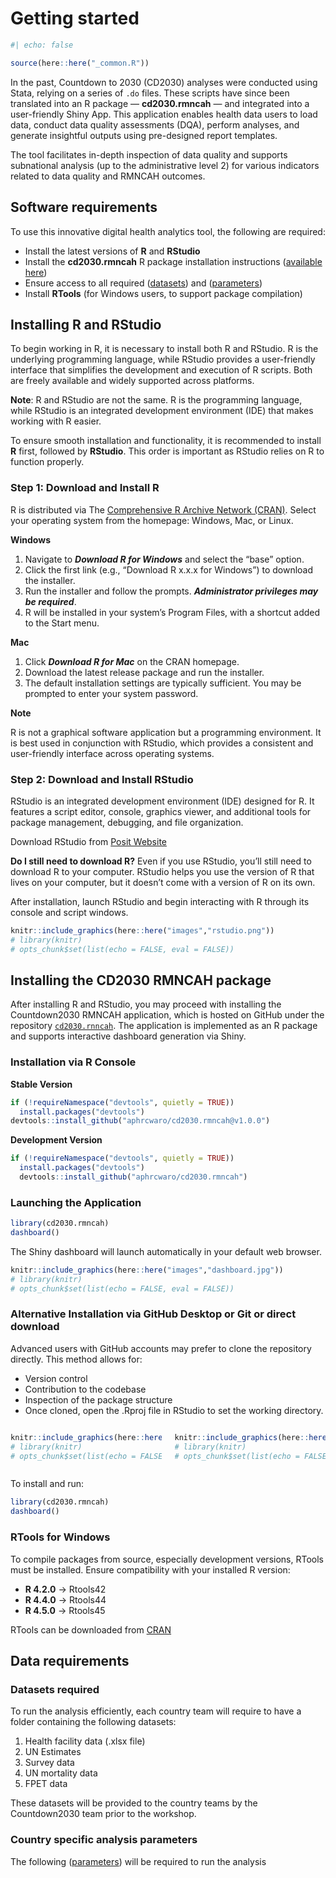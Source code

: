 # Getting started

```r
#| echo: false

source(here::here("_common.R"))
```

In the past, Countdown to 2030 (CD2030) analyses were conducted using Stata, relying on a series of `.do` files. These scripts have since been translated into an R package — **cd2030.rmncah** — and integrated into a user-friendly Shiny App. This application enables health data users to load data, conduct data quality assessments (DQA), perform analyses, and generate insightful outputs using pre-designed report templates.

The tool facilitates in-depth inspection of data quality and supports subnational analysis (up to the administrative level 2) for various indicators related to data quality and RMNCAH outcomes.

## Software requirements {#sec-software-requirements}

To use this innovative digital health analytics tool, the following are required:

-   Install the latest versions of **R** and **RStudio**
-   Install the **cd2030.rmncah** R package installation instructions ([available here](denominator-assessment.qmd#sec-instal-cd2030-rmncah))
-   Ensure access to all required ([datasets](#sec-data-requirements)) and ([parameters](denominator-assessment.qmd#sec-denom-analysis-setup))
-   Install **RTools** (for Windows users, to support package compilation)

## Installing R and RStudio {#sec-instal-r}

To begin working in R, it is necessary to install both R and RStudio. R is the underlying programming language, while RStudio provides a user-friendly interface that simplifies the development and execution of R scripts. Both are freely available and widely supported across platforms.

**Note**: R and RStudio are not the same. R is the programming language, while RStudio is an integrated development environment (IDE) that makes working with R easier.

To ensure smooth installation and functionality, it is recommended to install **R** first, followed by **RStudio**. This order is important as RStudio relies on R to function properly.

### Step 1: Download and Install R

R is distributed via The [Comprehensive R Archive Network (CRAN)](https://cran.r-project.org/). Select your operating system from the homepage: Windows, Mac, or Linux.

**Windows**

1.  Navigate to ***Download R for Windows*** and select the “base” option.
2.  Click the first link (e.g., “Download R x.x.x for Windows”) to download the installer.
3.  Run the installer and follow the prompts. ***Administrator privileges may be required***.
4.  R will be installed in your system's Program Files, with a shortcut added to the Start menu.

**Mac**

1.  Click ***Download R for Mac*** on the CRAN homepage.
2.  Download the latest release package and run the installer.
3.  The default installation settings are typically sufficient. You may be prompted to enter your system password.

**Note**

R is not a graphical software application but a programming environment. It is best used in conjunction with RStudio, which provides a consistent and user-friendly interface across operating systems.

### Step 2: Download and Install RStudio

RStudio is an integrated development environment (IDE) designed for R. It features a script editor, console, graphics viewer, and additional tools for package management, debugging, and file organization.

Download RStudio from [Posit Website](https://posit.co/downloads/)

**Do I still need to download R?** Even if you use RStudio, you’ll still need to download R to your computer. RStudio helps you use the version of R that lives on your computer, but it doesn’t come with a version of R on its own.

After installation, launch RStudio and begin interacting with R through its console and script windows.

```r
knitr::include_graphics(here::here("images","rstudio.png"))
# library(knitr)
# opts_chunk$set(list(echo = FALSE, eval = FALSE))
```

## Installing the CD2030 RMNCAH package {#sec-instal-cd2030-rmncah}

After installing R and RStudio, you may proceed with installing the Countdown2030 RMNCAH application, which is hosted on GitHub under the repository [`cd2030.rnncah`](https://github.com/aphrcwaro/cd2030.rmncah). The application is implemented as an R package and supports interactive dashboard generation via Shiny.

### Installation via R Console

**Stable Version**

```r
if (!requireNamespace("devtools", quietly = TRUE)) 
  install.packages("devtools")
devtools::install_github("aphrcwaro/cd2030.rmncah@v1.0.0")
```

**Development Version**

```r

if (!requireNamespace("devtools", quietly = TRUE)) 
  install.packages("devtools")
  devtools::install_github("aphrcwaro/cd2030.rmncah")

```

### Launching the Application

```r

library(cd2030.rmncah)
dashboard()
```

The Shiny dashboard will launch automatically in your default web browser.

```r
knitr::include_graphics(here::here("images","dashboard.jpg"))
# library(knitr)
# opts_chunk$set(list(echo = FALSE, eval = FALSE))
```

### Alternative Installation via GitHub Desktop or Git or direct download

Advanced users with GitHub accounts may prefer to clone the repository directly. This method allows for:

-   Version control
-   Contribution to the codebase
-   Inspection of the package structure
-   Once cloned, open the .Rproj file in RStudio to set the working directory.

::::: columns
::: {.column width="50%"}
```r
knitr::include_graphics(here::here("images","github-repo.png"))
# library(knitr)
# opts_chunk$set(list(echo = FALSE, eval = FALSE))
```
:::

::: {.column width="50%"}
```r
knitr::include_graphics(here::here("images","project-file.png"))
# library(knitr)
# opts_chunk$set(list(echo = FALSE, eval = FALSE))
```
:::
:::::

To install and run:

```r
library(cd2030.rmncah)
dashboard()
```

### RTools for Windows

To compile packages from source, especially development versions, RTools must be installed. Ensure compatibility with your installed R version:

-   **R 4.2.0** → Rtools42
-   **R 4.4.0** → Rtools44
-   **R 4.5.0** → Rtools45

RTools can be downloaded from [CRAN](https://cran.r-project.org/bin/windows/Rtools/)

## Data requirements {#sec-data-requirements}

### Datasets required

To run the analysis efficiently, each country team will require to have a folder containing the following datasets:

1.  Health facility data (.xlsx file)
2.  UN Estimates
3.  Survey data
4.  UN mortality data
5.  FPET data

These datasets will be provided to the country teams by the Countdown2030 team prior to the workshop.

### Country specific analysis parameters

The following ([parameters](denominator-assessment.qmd#sec-denom-analysis-setup)) will be required to run the analysis
